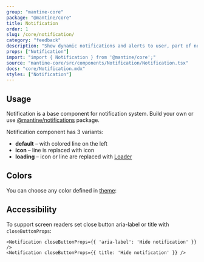 ```yaml
---
group: "mantine-core"
package: "@mantine/core"
title: Notification
order: 1
slug: /core/notification/
category: "feedback"
description: "Show dynamic notifications and alerts to user, part of notifications system"
props: ["Notification"]
import: "import { Notification } from '@mantine/core';"
source: "mantine-core/src/components/Notification/Notification.tsx"
docs: "core/Notification.mdx"
styles: ["Notification"]
---
```



## Usage

Notification is a base component for notification system.
Build your own or use [@mantine/notifications](/others/notifications/) package.

Notification component has 3 variants:

- **default** – with colored line on the left
- **icon** – line is replaced with icon
- **loading** – icon or line are replaced with [Loader](/core/loader/)

<Demo data={NotificationDemos.usage} />

## Colors

You can choose any color defined in [theme](/theming/extend-theme/#default-colors):

<Demo data={NotificationDemos.configurator} />

## Accessibility

To support screen readers set close button aria-label or title with `closeButtonProps`:

```tsx
<Notification closeButtonProps={{ 'aria-label': 'Hide notification' }} />
<Notification closeButtonProps={{ title: 'Hide notification' }} />
```
